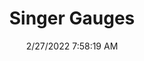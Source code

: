 ---
width: 1333
height: 2000
title: Singer Gauges
description: Light blue Singer 911 with a beautiful brown interior
date: 2/27/2022 7:58:19 AM
cameraMake: Sony
cameraModel: ILCE-7M3
lens: FE 35mm F1.4 GM
settingsfStop: f/1.4
settingsISO: ISO 100
settingsShutter: 1/50
settingsFocalLength: 35 mm
---